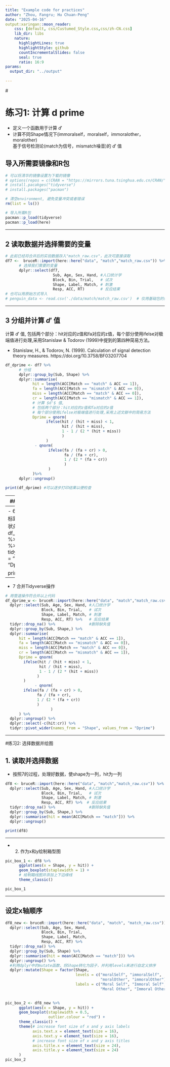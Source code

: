 ```yaml
---
title: "Example code for practices"
author: "Zhou, Fangru; Hu Chuan-Peng"
date: "2025-04-16"
output:xaringan::moon_reader:
    css: [default, css/Custumed_Style.css,css/zh-CN.css]
    lib_dir: libs
    nature:
      highlightLines: true
      highlightStyle: github
      countIncrementalSlides: false
      seal: true
      ratio: 16:9
params:
  output_dir: "../output"
  
---
```

# <h1 lang="en">练习1: 计算 d prime</h1>

- 定义一个函数用于计算 $d'$ 
- 计算不同Shape情况下(immoralself，moralself，immoralother，moralother)<br> 基于信号检测论(match为信号，mismatch噪音)的 $d'$ 值
<br>

## 导入所需要镜像和R包
```r
# 可以将清华的镜像设置为下载的镜像
# options(repos = c(CRAN = "https://mirrors.tuna.tsinghua.edu.cn/CRAN/"))
# install.pacakges("tidyverse")
# install.packages("pacman")

# 清空environment, 避免变量冲突或者错误
rm(list = ls())

# 导入所需R包
pacman::p_load(tidyverse)
pacman::p_load(here)
```

---

## 2 读取数据并选择需要的变量
```r
# 此前已经将合并后的实验数据存入"match_raw.csv"，此次可直接读取
df7 <-  bruceR::import(here::here("data", "match","match_raw.csv")) %>%
      # 选择我们需要的变量
      dplyr::select(df7,
                     Sub, Age, Sex, Hand, #人口统计学
                     Block, Bin, Trial,   # 试次
                     Shape, Label, Match, # 刺激
                     Resp, ACC, RT)       # 反应结果
# 也可以用原始方式导入
# penguin_data <- read.csv('./data/match/match_raw.csv')  # 仅用基础包的做法
```

---

## 3 分组并计算 $d'$ 值

计算 $d'$ 值, 包括两个部分：hit对应的z值和fa对应的z值，每个部分使用ifelse对极端值进行处理,采用Stanislaw & Todorov (1999)中提到的第四种简易方法。

- Stanislaw, H., & Todorov, N. (1999). Calculation of signal detection theory measures. https://doi.org/10.3758/BF03207704

```r
df_dprime <- df7 %>%
      # 分组
      dplyr::group_by(Sub, Shape) %>%
      dplyr::summarise(
            hit = length(ACC[Match == "match" & ACC == 1]), 
            fa = length(ACC[Match == "mismatch" & ACC == 0]),
            miss = length(ACC[Match == "match" & ACC == 0]),
            cr = length(ACC[Match == "mismatch" & ACC == 1]),
            # 计算 $d'$ 值, 
            # 包括两个部分：hit对应的z值和fa对应的z值
            # 每个部分使用ifelse对极端值进行处理,采用上述文献中的简易方法
            Dprime = qnorm(
                  ifelse(hit / (hit + miss) < 1,
                         hit / (hit + miss),
                         1 - 1 / (2 * (hit + miss))
                         )
                  ) 
             - qnorm(
                   ifelse(fa / (fa + cr) > 0,
                          fa / (fa + cr),
                          1 / (2 * (fa + cr))
                          )
                   )
            )%>%
      dplyr::ungroup()

print(df_dprime) #可以逐步打印结果以便检查
```

---
## 4 (optional) 删除额外变量

```r
df_dprime %>%
      dplyr::select(-c(hit:cr)) 
```

---
- 6 长转宽，将形4个形状为列标题，以显示不同被试在不同形状条件下的$d'$ 值
```r
df_dprime_w <- df_dprime %>%
      dplyr::select(-c(hit:cr)) %>%
      tidyr::pivot_wider(names_from = "Shape", values_from = "Dprime")

print(df_dprime_w)
```

---
- 7 合并Tidyverse操作
```r
# 用管道操作符合并以上代码
df_dprime_w <- bruceR::import(here::here("data", "match","match_raw.csv")) %>%
  dplyr::select(Sub, Age, Sex, Hand, #人口统计学
                Block, Bin, Trial,   # 试次
                Shape, Label, Match, # 刺激
                Resp, ACC, RT) %>%   # 反应结果
  tidyr::drop_na() %>%               #删除缺失值
  dplyr::group_by(Sub, Shape,) %>%
  dplyr::summarise(
      hit = length(ACC[Match == "match" & ACC == 1]), 
      fa = length(ACC[Match == "mismatch" & ACC == 0]),
      miss = length(ACC[Match == "match" & ACC == 0]),
      cr = length(ACC[Match == "mismatch" & ACC == 1]),
      Dprime = qnorm(
        ifelse(hit / (hit + miss) < 1,
               hit / (hit + miss),
               1 - 1 / (2 * (hit + miss))
              )
        ) 
             - qnorm(
        ifelse(fa / (fa + cr) > 0,
              fa / (fa + cr),
              1 / (2 * (fa + cr))
              )
                    )
      ) %>%
  dplyr::ungroup() %>%
  dplyr::select(-c(hit:cr)) %>%
  tidyr::pivot_wider(names_from = "Shape", values_from = "Dprime")
```

---

#练习2: 选择数据并绘图

## 1. 读取并选择数据

- 按照7的过程，处理好数据，使shape为一列，hit为一列
```r
df8 <- bruceR::import(here::here("data", "match","match_raw.csv")) %>%
  dplyr::select(Sub, Age, Sex, Hand, #人口统计学
                Block, Bin, Trial,   # 试次
                Shape, Label, Match, # 刺激
                Resp, ACC, RT) %>%  # 反应结果
  tidyr::drop_na() %>%               #删除缺失值
  dplyr::group_by(Sub, Shape,) %>%
  dplyr::summarise(hit = mean(ACC[Match == "match"])) %>%
  dplyr::ungroup()

print(df8)
```

---

- (2) 作为x和y绘制箱型图
```r
pic_box_1 <- df8 %>% 
      ggplot(aes(x = Shape, y = hit)) +
      geom_boxplot(staplewidth = 1) +
      # 绘制箱线图并添加上下边缘线 
      theme_classic()

pic_box_1
```

---
## 设定x轴顺序

```r
df8_new <- bruceR::import(here::here("data", "match", "match_raw.csv")) %>%
  dplyr::select(Sub, Age, Sex, Hand,      
                Block, Bin, Trial,        
                Shape, Label, Match,    
                Resp, ACC, RT) %>%      
  tidyr::drop_na() %>%                  
  dplyr::group_by(Sub, Shape) %>%
  dplyr::summarise(hit = mean(ACC[Match == "match"])) %>%
  dplyr::ungroup() %>%
  #利用dplyr中的mutate函数，将Shape转化为因子，并利用levels来进行自定义排序
  dplyr::mutate(Shape = factor(Shape, 
                               levels = c("moralSelf", "immoralSelf", 
                                          "moralOther", "immoralOther"),
                               labels = c("Moral Self", "Immoral Self",
                                          "Moral Other", "Immoral Other")))
                

pic_box_2 <- df8_new %>% 
      ggplot(aes(x = Shape, y = hit)) +
      geom_boxplot(staplewidth = 0.5,
                   outlier.colour = "red") + 
      theme_classic() + 
      theme(# increase font size of x and y axis labels
            axis.text.x = element_text(size = 16),
            axis.text.y = element_text(size = 16),
            # increase font size of x and y axis titles
            axis.title.x = element_text(size = 24),
            axis.title.y = element_text(size = 24)
      )
pic_box_2
```



